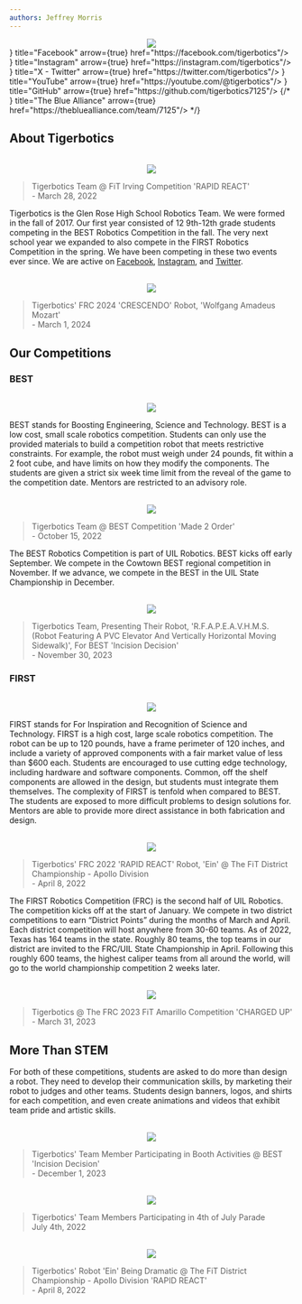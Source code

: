 ```yaml
---
authors: Jeffrey Morris
---
```


<div align="center">
    <Image src="/tigerbotics-hexagons.png" align="center"/>
</div>


<Cards>
<Card icon={<FaFacebookF/>} title="Facebook" arrow={true} href="https://facebook.com/tigerbotics"/>
<Card icon={<FaInstagram/>} title="Instagram" arrow={true} href="https://instagram.com/tigerbotics"/>
<Card icon={<FaXTwitter />} title="X - Twitter" arrow={true} href="https://twitter.com/tigerbotics"/>
<Card icon={<FaYoutube/>} title="YouTube" arrow={true} href="https://youtube.com/@tigerbotics"/>
<Card icon={<FaGithub/>} title="GitHub" arrow={true} href="https://github.com/tigerbotics7125"/>
{/* <Card icon={<Image src="/tba_lamp.svg" width={10} height={10} />} title="The Blue Alliance" arrow={true} href="https://thebluealliance.com/team/7125"/> */}
</Cards>

## About Tigerbotics

<br/>
<div align="center">
    <Image src="/team_photo.jpg" />
</div>

> Tigerbotics Team @ FiT Irving Competition 'RAPID REACT'<br/>
> \- March 28, 2022

Tigerbotics is the Glen Rose High School Robotics Team.
We were formed in the fall of 2017. Our first year consisted of 12 9th-12th grade students competing in the BEST Robotics Competition in the fall.
The very next school year we expanded to also compete in the FIRST Robotics Competition in the spring.
We have been competing in these two events ever since. We are active on [Facebook](https://facebook.com/tigerbotics), [Instagram](https://instagram.com/tigerbotics), and [Twitter](https://twitter.com/tigerbotics).

<br/>
<div align="center">
    <Image src="/FIT-Waco-23010141.jpg"/>
</div>

> Tigerbotics' FRC 2024 'CRESCENDO' Robot, 'Wolfgang Amadeus Mozart'<br/>
> \- March 1, 2024

## Our Competitions

### BEST

<br/>
<div align="center">
    <Image width={250} src="/BESTRobotics_Logo.jpg"/>
</div>

BEST stands for Boosting Engineering, Science and Technology.
BEST is a low cost, small scale robotics competition.
Students can only use the provided materials to build a competition robot that meets restrictive constraints.
For example, the robot must weigh under 24 pounds, fit within a 2 foot cube, and have limits on how they modify the components.
The students are given a strict six week time limit from the reveal of the game to the competition date. Mentors are restricted to an advisory role.

<br/>
<div align="center">
    <Image src="/team_photo_best.jpg"/>
</div>

> Tigerbotics Team @ BEST Competition 'Made 2 Order'<br/>
> \- October 15, 2022

The BEST Robotics Competition is part of UIL Robotics. BEST kicks off early September.
We compete in the Cowtown BEST regional competition in November.
If we advance, we compete in the BEST in the UIL State Championship in December.

<br />
<div align="center">
    <Image src="/best_presentation.jpg"/>
</div>

> Tigerbotics Team, Presenting Their Robot, 'R.F.A.P.E.A.V.H.M.S. (Robot Featuring A PVC Elevator And Vertically Horizontal Moving Sidewalk)', For BEST 'Incision Decision'<br/>
> \- November 30, 2023

### FIRST

<br/>
<div align="center">
    <Image width={250} src="/FRC-Vertical.png"/>
</div>

FIRST stands for For Inspiration and Recognition of Science and Technology.
FIRST is a high cost, large scale robotics competition.
The robot can be up to 120 pounds, have a frame perimeter of 120 inches, and include a variety of approved components with a fair market value of less than $600 each.
Students are encouraged to use cutting edge technology, including hardware and software components.
Common, off the shelf components are allowed in the design, but students must integrate them themselves.
The complexity of FIRST is tenfold when compared to BEST. The students are exposed to more difficult problems to design solutions for.
Mentors are able to provide more direct assistance in both fabrication and design.

<br/>
<div align="center">
    <Image src="/robot_photo_first.jpg"/>
</div>

> Tigerbotics' FRC 2022 'RAPID REACT' Robot, 'Ein' @ The FiT District Championship - Apollo Division<br/>
> \- April 8, 2022

The FIRST Robotics Competition (FRC) is the second half of UIL Robotics. The competition kicks off at the start of January.
We compete in two district competitions to earn “District Points” during the months of March and April. Each district competition will host anywhere from 30-60 teams.
As of 2022, Texas has 164 teams in the state. Roughly 80 teams, the top teams in our district are invited to the FRC/UIL State Championship in April.
Following this roughly 600 teams, the highest caliper teams from all around the world, will go to the world championship competition 2 weeks later.

<br/>
<div align="center">
    <Image src="/first_pit.jpg"/>
</div>

> Tigerbotics @ The FRC 2023 FiT Amarillo Competition 'CHARGED UP'<br/>
> \- March 31, 2023

## More Than STEM
For both of these competitions, students are asked to do more than design a robot.
They need to develop their communication skills, by marketing their robot to judges and other teams.
Students design banners, logos, and shirts for each competition, and even create animations and videos that exhibit team pride and artistic skills.

<br/>
<div align="center">
    <Image src="/gavyn_doing_something_lol.jpg"/>
</div>

> Tigerbotics' Team Member Participating in Booth Activities @ BEST 'Incision Decision'<br/>
> \- December 1, 2023

<br/>
<div align="center">
    <Image src="/parade.jpg"/>
</div>

> Tigerbotics' Team Members Participating in 4th of July Parade<br/>
> July 4th, 2022

<br/>
<div align="center">
    <Image src="/traversal_climb.jpg"/>
</div>

> Tigerbotics' Robot 'Ein' Being Dramatic @ The FiT District Championship - Apollo Division 'RAPID REACT'<br/>
> \- April 8, 2022